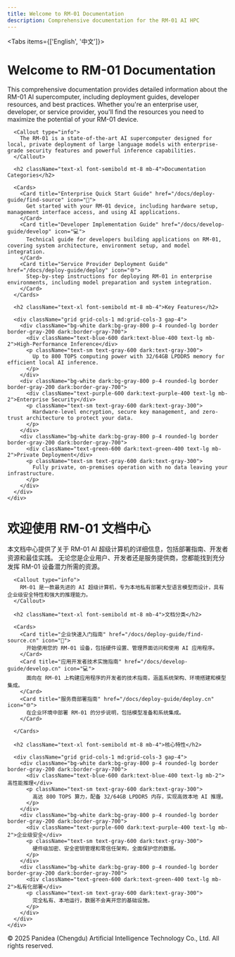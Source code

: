 ```yaml
---
title: Welcome to RM-01 Documentation
description: Comprehensive documentation for the RM-01 AI HPC
---
```



<Tabs items={['English', '中文']}>
  <Tab>
    <div className="space-y-6">
      <div className="bg-gradient-to-r from-blue-50 to-indigo-50 dark:from-blue-900/20 dark:to-indigo-900/20 p-6 rounded-lg border border-blue-100 dark:border-blue-800/30 backdrop-blur-sm">
        <h1 className="text-2xl font-bold text-blue-800 dark:text-blue-300 mb-3">Welcome to RM-01 Documentation</h1>
        <p className="text-slate-700 dark:text-slate-300">
          This comprehensive documentation provides detailed information about the RM-01 AI supercomputer, including deployment guides, developer resources, and best practices.
          Whether you're an enterprise user, developer, or service provider, you'll find the resources you need to maximize the potential of your RM-01 device.
        </p>
      </div>

      <Callout type="info">
        The RM-01 is a state-of-the-art AI supercomputer designed for local, private deployment of large language models with enterprise-grade security features and powerful inference capabilities.
      </Callout>

      <h2 className="text-xl font-semibold mt-8 mb-4">Documentation Categories</h2>

      <Cards>
        <Card title="Enterprise Quick Start Guide" href="/docs/deploy-guide/find-source" icon="🚀">
          Get started with your RM-01 device, including hardware setup, management interface access, and using AI applications.
        </Card>
        <Card title="Developer Implementation Guide" href="/docs/develop-guide/develop" icon="💻">
          Technical guide for developers building applications on RM-01, covering system architecture, environment setup, and model integration.
        </Card>
        <Card title="Service Provider Deployment Guide" href="/docs/deploy-guide/deploy" icon="🌐">
          Step-by-step instructions for deploying RM-01 in enterprise environments, including model preparation and system integration.
        </Card>
      </Cards>

      <h2 className="text-xl font-semibold mt-8 mb-4">Key Features</h2>
      
      <div className="grid grid-cols-1 md:grid-cols-3 gap-4">
        <div className="bg-white dark:bg-gray-800 p-4 rounded-lg border border-gray-200 dark:border-gray-700">
          <div className="text-blue-600 dark:text-blue-400 text-lg mb-2">High-Performance Inference</div>
          <p className="text-sm text-gray-600 dark:text-gray-300">
            Up to 800 TOPS computing power with 32/64GB LPDDR5 memory for efficient local AI inference.
          </p>
        </div>
        <div className="bg-white dark:bg-gray-800 p-4 rounded-lg border border-gray-200 dark:border-gray-700">
          <div className="text-purple-600 dark:text-purple-400 text-lg mb-2">Enterprise Security</div>
          <p className="text-sm text-gray-600 dark:text-gray-300">
            Hardware-level encryption, secure key management, and zero-trust architecture to protect your data.
          </p>
        </div>
        <div className="bg-white dark:bg-gray-800 p-4 rounded-lg border border-gray-200 dark:border-gray-700">
          <div className="text-green-600 dark:text-green-400 text-lg mb-2">Private Deployment</div>
          <p className="text-sm text-gray-600 dark:text-gray-300">
            Fully private, on-premises operation with no data leaving your infrastructure.
          </p>
        </div>
      </div>
    </div>
  </Tab>
  
  <Tab>
    <div className="space-y-6">
      <div className="bg-gradient-to-r from-blue-50 to-indigo-50 dark:from-blue-900/20 dark:to-indigo-900/20 p-6 rounded-lg border border-blue-100 dark:border-blue-800/30 backdrop-blur-sm">
        <h1 className="text-2xl font-bold text-blue-800 dark:text-blue-300 mb-3">欢迎使用 RM-01 文档中心</h1>
        <p className="text-slate-700 dark:text-slate-300">
          本文档中心提供了关于 RM-01 AI 超级计算机的详细信息，包括部署指南、开发者资源和最佳实践。
          无论您是企业用户、开发者还是服务提供商，您都能找到充分发挥 RM-01 设备潜力所需的资源。
        </p>
      </div>

      <Callout type="info">
        RM-01 是一款最先进的 AI 超级计算机，专为本地私有部署大型语言模型而设计，具有企业级安全特性和强大的推理能力。
      </Callout>

      <h2 className="text-xl font-semibold mt-8 mb-4">文档分类</h2>

      <Cards>
        <Card title="企业快速入门指南" href="/docs/deploy-guide/find-source.cn" icon="🚀">
          开始使用您的 RM-01 设备，包括硬件设置、管理界面访问和使用 AI 应用程序。
        </Card>
        <Card title="应用开发者技术实施指南" href="/docs/develop-guide/develop.cn" icon="💻">
          面向在 RM-01 上构建应用程序的开发者的技术指南，涵盖系统架构、环境搭建和模型集成。
        </Card>
        <Card title="服务商部署指南" href="/docs/deploy-guide/deploy.cn" icon="🌐">
          在企业环境中部署 RM-01 的分步说明，包括模型准备和系统集成。
        </Card>

      </Cards>

      <h2 className="text-xl font-semibold mt-8 mb-4">核心特性</h2>
      
      <div className="grid grid-cols-1 md:grid-cols-3 gap-4">
        <div className="bg-white dark:bg-gray-800 p-4 rounded-lg border border-gray-200 dark:border-gray-700">
          <div className="text-blue-600 dark:text-blue-400 text-lg mb-2">高性能推理</div>
          <p className="text-sm text-gray-600 dark:text-gray-300">
            高达 800 TOPS 算力，配备 32/64GB LPDDR5 内存，实现高效本地 AI 推理。
          </p>
        </div>
        <div className="bg-white dark:bg-gray-800 p-4 rounded-lg border border-gray-200 dark:border-gray-700">
          <div className="text-purple-600 dark:text-purple-400 text-lg mb-2">企业级安全</div>
          <p className="text-sm text-gray-600 dark:text-gray-300">
            硬件级加密、安全密钥管理和零信任架构，全面保护您的数据。
          </p>
        </div>
        <div className="bg-white dark:bg-gray-800 p-4 rounded-lg border border-gray-200 dark:border-gray-700">
          <div className="text-green-600 dark:text-green-400 text-lg mb-2">私有化部署</div>
          <p className="text-sm text-gray-600 dark:text-gray-300">
            完全私有、本地运行，数据不会离开您的基础设施。
          </p>
        </div>
      </div>
    </div>
  </Tab>
</Tabs>

<div className="mt-12 pt-6 border-t border-gray-200 dark:border-gray-800">
  <div className="text-sm text-gray-500 dark:text-gray-400 text-center">
    © 2025 Panidea (Chengdu) Artificial Intelligence Technology Co., Ltd. All rights reserved.
  </div>
</div>
